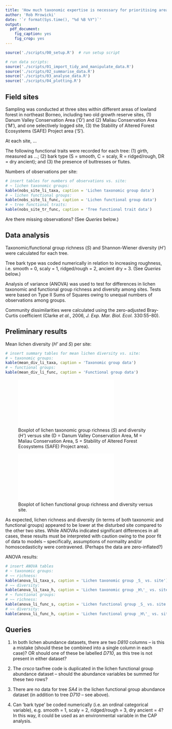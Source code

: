 ```yaml
---
title: 'How much taxonomic expertise is necessary for prioritising areas of lowland rainforest sites as habitats for lichens in northeast-Borneo?'
author: 'Rob Mrowicki'
date: '`r format(Sys.time(), "%d %B %Y")`'
output:
  pdf_document:
    fig_caption: yes
    fig_crop: yes
---
```


```r
source('./scripts/00_setup.R')  # run setup script
```

```r
# run data scripts:
source('./scripts/01_import_tidy_and_manipulate_data.R')
source('./scripts/02_summarise_data.R')
source('./scripts/03_analyse_data.R')
source('./scripts/04_plotting.R')
```

## Field sites

Sampling was conducted at three sites within different areas of lowland forest in northeast Borneo, including two old growth reserve sites, (1) Danum Valley Conservation Area ('D') and (2) Maliau Conservation Area ('M'), and one selectively logged site, (3) the Stability of Altered Forest Ecosystems (SAFE) Project area ('S').

At each site, ...

The following functional traits were recorded for each tree: (1) girth, measured as ...; (2) bark type (S = smooth, C = scaly, R = ridged/rough, DR = dry ancient); and (3) the presence of buttresses or flutes.

Numbers of observations per site:

```r
# insert tables for numbers of observations vs. site:
# ~ lichen taxonomic groups:
kable(nobs_site_li_taxa, caption = 'Lichen taxonomic group data')
# ~ lichen functional groups:
kable(nobs_site_li_func, caption = 'Lichen functional group data')
# ~ tree functional traits:
kable(nobs_site_tr_func, caption = 'Tree functional trait data')
```

Are there missing observations? (See _Queries_ below.)

## Data analysis

Taxonomic/functional group richness (_S_) and Shannon-Wiener diversity (_H\'_) were calculated for each tree.

Tree bark type was coded numerically in relation to increasing roughness, i.e. smooth = 0, scaly = 1, ridged/rough = 2, ancient dry = 3. (See _Queries_ below.)

Analysis of variance (ANOVA) was used to test for differences in lichen taxonomic and functional group richness and diversity among sites. Tests were based on Type II Sums of Squares owing to unequal numbers of observations among groups.

Community dissimilarities were calculated using the zero-adjusted Bray-Curtis coefficient (Clarke _et al._, 2006, _J. Exp. Mar. Biol. Ecol._ 330:55--80).

## Preliminary results

Mean lichen diversity (_H\'_ and _S_) per site:

```r
# insert summary tables for mean lichen diversity vs. site:
# ~ taxonomic groups:
kable(mean_div_li_taxa, caption = 'Taxonomic group data')
# ~ functional groups:
kable(mean_div_li_func, caption = 'Functional group data')
```

![Boxplot of lichen taxonomic group richness (_S_) and diversity (_H\'_) versus site (D = Danum Valley Conservation Area, M = Maliau Conservation Area, S = Stability of Altered Forest Ecosystems (SAFE) Project area).](./figs/boxplots_taxa.pdf)

![Boxplot of lichen functional group richness and diversity versus site.](./figs/boxplots_func.pdf)

As expected, lichen richness and diversity (in terms of both taxonomic and functional groups) appeared to be lower at the disturbed site compared to the other two sites. While ANOVAs indicated significant differences in all cases, these results must be interpreted with caution owing to the poor fit of data to models -- specifically, assumptions of normality and/or homoscedasticity were contravened. (Perhaps the data are zero-inflated?)

ANOVA results:

```r
# insert ANOVA tables
# ~ taxonomic groups:
# ~~ richness:
kable(anova_li_taxa_s, caption = 'Lichen taxonomic group _S_ vs. site')
# ~~ diversity:
kable(anova_li_taxa_h, caption = 'Lichen taxonomic group _H\'_ vs. site')
# ~ functional groups:
# ~~ richness:
kable(anova_li_func_s, caption = 'Lichen functional group _S_ vs. site')
# ~~ diversity:
kable(anova_li_func_h, caption = 'Lichen functional group _H\'_ vs. site')
```




## Queries

1. In both lichen abundance datasets, there are two _D810_ columns -- is this a mistake (should these be combined into a single column in each case)? OR should one of these be labelled _D710_, as this tree is not present in either dataset?

1. The _crsco_ taxfree code is duplicated in the lichen functional group abundance dataset -- should the abundance variables be summed for these two rows?

1. There are no data for tree _SA4_ in the lichen functional group abundance dataset (in addition to tree _D710_ -- see above).

1. Can 'bark type' be coded numerically (i.e. an ordinal categorical variable), e.g. smooth = 1, scaly = 2, ridged/rough = 3, dry ancient = 4? In this way, it could be used as an environmental variable in the CAP analysis.
